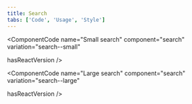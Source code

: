 ```yaml
---
title: Search
tabs: ['Code', 'Usage', 'Style']
---
```


<ComponentCode
  name="Small search"
  component="search"
  variation="search--small"
  
  hasReactVersion
/>

<ComponentCode
  name="Large search"
  component="search"
  variation="search--large"
  
  hasReactVersion
/>

<ComponentDocs component="search" />
